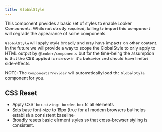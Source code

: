 ```yaml
---
title: GlobalStyle
---
```



This component provides a basic set of styles to enable Looker Components. While not strictly required, failing to import this component will degrade the appearance of some components.

`GlobalStyle` will apply style broadly and may have impacts on other content. In the future we will provide a way to scope the GlobalStyle to only apply to HTML output by `@looker/components` but for the time-being the assumption is that the CSS applied is narrow in it's behavior and should have limited side-effects.

NOTE: The `ComponentsProvider` will automatically load the `GlobalStyle` component for you.

## CSS Reset

- Apply CSS' `box-sizing: border-box` to all elements
- Sets base font-size to 16px (true for all modern browsers but helps establish a consistent baseline)
- Broadly resets basic element styles so that cross-browser styling is consistent.
